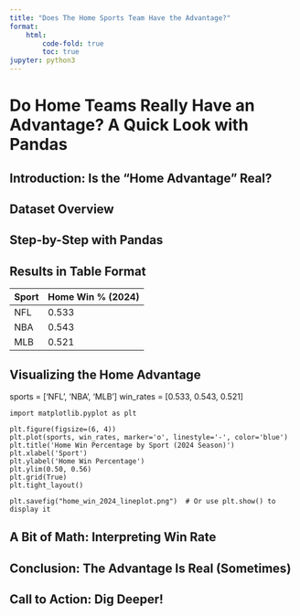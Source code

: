```yaml
---
title: "Does The Home Sports Team Have the Advantage?"
format:
    html:
        code-fold: true
        toc: true
jupyter: python3
---
```


# Do Home Teams Really Have an Advantage? A Quick Look with Pandas

## Introduction: Is the "Home Advantage" Real?

## Dataset Overview

## Step-by-Step with Pandas

## Results in Table Format
| Sport | Home Win % (2024) |
|-------|--------------------|
| NFL   | 0.533              |
| NBA   | 0.543              |
| MLB   | 0.521              |
## Visualizing the Home Advantage
sports = ['NFL', 'NBA', 'MLB']
win_rates = [0.533, 0.543, 0.521]
```
import matplotlib.pyplot as plt

plt.figure(figsize=(6, 4))
plt.plot(sports, win_rates, marker='o', linestyle='-', color='blue')
plt.title('Home Win Percentage by Sport (2024 Season)')
plt.xlabel('Sport')
plt.ylabel('Home Win Percentage')
plt.ylim(0.50, 0.56)
plt.grid(True)
plt.tight_layout()

plt.savefig("home_win_2024_lineplot.png")  # Or use plt.show() to display it

```
## A Bit of Math: Interpreting Win Rate

## Conclusion: The Advantage Is Real (Sometimes)

## Call to Action: Dig Deeper!


